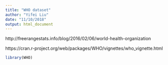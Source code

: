 ```yaml
---
title: "WHO dataset"
author: "Yifei Liu"
date: "11/10/2018"
output: html_document
---
```


http://freerangestats.info/blog/2016/02/06/world-health-organization

https://cran.r-project.org/web/packages/WHO/vignettes/who_vignette.html


```r
library(WHO)
```

